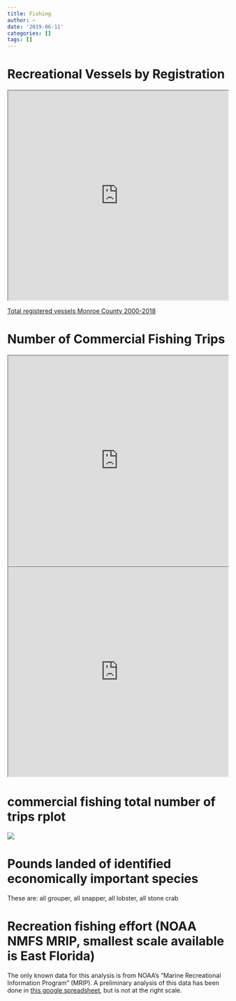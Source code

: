 ```yaml
---
title: Fishing
author: ~
date: '2019-06-11'
categories: []
tags: []
---
```



# Recreational Vessels by Registration
<iframe
    src="https://drive.google.com/file/d/1ZSmy7yT9i5cVVAbWyjSMjBSEcpX4N7f5/preview"
    width="100%" height="480">
</iframe>

<!--
TODO: Prop scar intensity 1995 vs ~2012; talking point only
-->

[Total registered vessels Monroe County 2000-2018](https://docs.google.com/spreadsheets/d/15-YCU9pG9dyvZy4kXjHRjHwURxzc84BVgTxuc7q7280/edit?usp=sharing)

<!--
DOT staff: # of boats passing toll booths (TODO: KM to follow-up)
-->
# Number of Commercial Fishing Trips
<iframe
    src="https://drive.google.com/file/d/19It75Ex9YXYpnYLIY1MwGVjlfRbYc23O/preview"
    width="100%" height="480">
</iframe>


<iframe
    src="https://drive.google.com/file/d/1a5v0kYGFQPwm4T9UzeD3E4AEEuz0O0X0/preview"
    width="100%" height="480">
</iframe>

# commercial fishing total number of trips rplot
<img src="./fishing_Rplot commercial fishing trips.png">

# Pounds landed of identified economically important species
 These are: all grouper, all snapper, all lobster, all stone crab

# Recreation fishing effort (NOAA NMFS MRIP, smallest scale available is East Florida)

The only known data for this analysis is from NOAA's "Marine Recreational Information Program" (MRIP).
A preliminary analysis of this data has been done in [this google spreadsheet](https://drive.google.com/file/d/1O_3tpD6mlhFVHKSTeTTLvsxQ3thD3K6w), but is not at the right scale.
